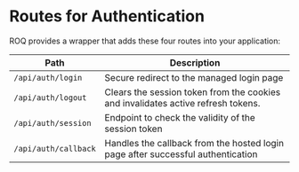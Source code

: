 
# Routes for Authentication

ROQ provides a wrapper that adds these four routes into your application:

| Path                 | Description                                                                      |
| -------------------- | -------------------------------------------------------------------------------- |
| `/api/auth/login`    | Secure redirect to the managed login page                                        |
| `/api/auth/logout`   | Clears the session token from the cookies and invalidates active refresh tokens. |
| `/api/auth/session`  | Endpoint to check the validity of the session token                              |
| `/api/auth/callback` | Handles the callback from the hosted login page after successful authentication  |
